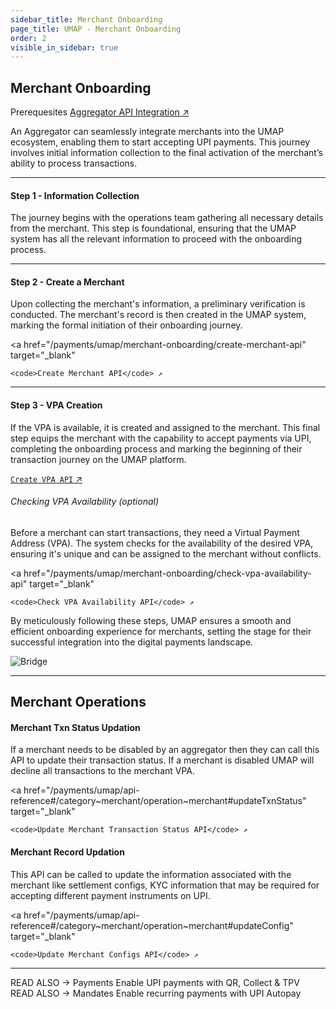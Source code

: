 ```yaml
---
sidebar_title: Merchant Onboarding
page_title: UMAP - Merchant Onboarding
order: 2
visible_in_sidebar: true
---
```


## Merchant Onboarding

<Card padding="nano" shape="rounded" marginBottom="micro" marginTop="micro">
    <Text size="medium" marginBottom="nano" paddingRight="medium" weight="600">
        Prerequesites
    </Text>
    <a href="/payments/umap/api-integration/aggregators">
        Aggregator API Integration ↗
    </a>
</Card>

An Aggregator can seamlessly integrate merchants into the UMAP ecosystem, enabling them to start accepting UPI payments. This journey involves initial information collection to the final activation of the merchant’s ability to process transactions.

<hr class="primary" />

#### Step 1 - Information Collection

The journey begins with the operations team gathering all necessary details from the merchant. This step is foundational, ensuring that the UMAP system has all the relevant information to proceed with the onboarding process.

<hr class="primary" />

#### Step 2 - Create a Merchant

Upon collecting the merchant's information, a preliminary verification is conducted. The merchant's record is then created in the UMAP system, marking the formal initiation of their onboarding journey.

<a
    href="/payments/umap/merchant-onboarding/create-merchant-api"
    target="_blank"
>
    <code>Create Merchant API</code> ↗
</a>

<hr class="primary" />

#### Step 3 - VPA Creation

If the VPA is available, it is created and assigned to the merchant. This final step equips the merchant with the capability to accept payments via UPI, completing the onboarding process and marking the beginning of their transaction journey on the UMAP platform.

<a href="/payments/umap/merchant-onboarding/create-vpa-api" target="_blank">
    <code>Create VPA API</code> ↗
</a>

###### Checking VPA Availability (optional)

Before a merchant can start transactions, they need a Virtual Payment Address (VPA). The system checks for the availability of the desired VPA, ensuring it's unique and can be assigned to the merchant without conflicts.

<a
    href="/payments/umap/merchant-onboarding/check-vpa-availability-api"
    target="_blank"
>
    <code>Check VPA Availability API</code> ↗
</a>

By meticulously following these steps, UMAP ensures a smooth and efficient onboarding experience for merchants, setting the stage for their successful integration into the digital payments landscape.

<img
    src="https://storage.googleapis.com/strapi-assets/latest/Frame_108/Frame_108.png"
    alt="Bridge"
/>

<hr class="primary" />

## Merchant Operations

#### Merchant Txn Status Updation

If a merchant needs to be disabled by an aggregator then they can call this API to update their transaction status. If a merchant is disabled UMAP will decline all transactions to the merchant VPA.

<a
    href="/payments/umap/api-reference#/category~merchant/operation~merchant#updateTxnStatus"
    target="_blank"
>
    <code>Update Merchant Transaction Status API</code> ↗
</a>

#### Merchant Record Updation

This API can be called to update the information associated with the merchant like settlement configs, KYC information that may be required for accepting different payment instruments on UPI.

<a
    href="/payments/umap/api-reference#/category~merchant/operation~merchant#updateConfig"
    target="_blank"
>
    <code>Update Merchant Configs API</code> ↗
</a>

<hr class="primary" />

<Row>
    <Portion desktopSpan="half">
        <Link href="/payments/umap/api-integration/aggregators">
            <Card padding="micro" shape="rounded">
                <Text
                    size="small"
                    weight="600"
                    textColor="slate-60"
                    marginBottom="micro"
                >
                    READ ALSO &rarr;
                </Text>
                <Text size="large" weight="600" textColor="blue-90">
                    Payments
                </Text>
                <Text weight="400">Enable UPI payments with QR, Collect & TPV</Text>
            </Card>
        </Link>
    </Portion>
    <Portion desktopSpan="half">
        <Link href="/payments/umap/api-integration/merchants">
            <Card padding="micro" shape="rounded">
                <Text
                    size="small"
                    weight="600"
                    textColor="slate-60"
                    marginBottom="micro"
                >
                    READ ALSO &rarr;
                </Text>
                <Text size="large" weight="600" textColor="blue-90">
                    Mandates
                </Text>
                <Text weight="400">Enable recurring payments with UPI Autopay</Text>
            </Card>
        </Link>
    </Portion>
</Row>

<WasPageHelpful />
